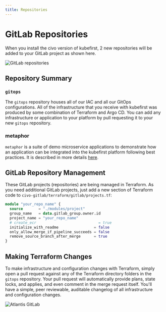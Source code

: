 ```yaml
---
title: Repositories
---
```


# GitLab Repositories

When you install the civo version of kubefirst, 2 new repositories will be added to your GitLab project as shown here.

![GitLab repositories](../../../img/common/gitlab/repositories.png)

## Repository Summary

### `gitops`

The `gitops` repository houses all of our IAC and all our GitOps configurations. All of the infrastructure that you receive with kubefirst was produced by some combination of Terraform and Argo CD. You can add any infrastructure or application to your platform by pull requesting it to your new `gitops` repository.

### metaphor

`metaphor` is a suite of demo microservice applications to demonstrate how an application can be integrated into the kubefirst platform following best practices. It is described in more details [here](@site/docs/common/metaphor.mdx).

## GitLab Repository Management

These GitLab projects (repositories) are being managed in Terraform. As you need additional GitLab projects, just add a new section of Terraform code to `civo-gitlab/terraform/gitlab/projects.tf`:

```terraform
module "your_repo_name" {
  source       = "./modules/project"
  group_name   = data.gitlab_group.owner.id
  project_name = "your_repo_name"
  # create_ecr                            = true
  initialize_with_readme                = false
  only_allow_merge_if_pipeline_succeeds = false
  remove_source_branch_after_merge      = true
}
```

## Making Terraform Changes

To make infrastructure and configuration changes with Terraform, simply open a pull request against any of the Terraform directory folders in the `gitops` repository. Your pull request will automatically provide plans, state locks, and applies, and even comment in the merge request itself. You'll have a simple, peer reviewable, auditable changelog of all infrastructure and configuration changes.

![Atlantis GitLab](../../../img/common/gitlab/atlantis.png)